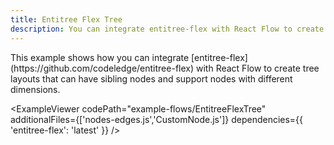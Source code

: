 ```yaml
---
title: Entitree Flex Tree
description: You can integrate entitree-flex with React Flow to create tree layouts that have sibling nodes and support nodes with different dimensions. This is really helpful if you want to create a family tree type layout.
---
```



<ExampleLayout>
This example shows how you can integrate [entitree-flex](https://github.com/codeledge/entitree-flex) with React Flow to create tree layouts that can have sibling nodes and support nodes with different dimensions. 

<ExampleViewer
  codePath="example-flows/EntitreeFlexTree"
  additionalFiles={['nodes-edges.js','CustomNode.js']}
  dependencies={{ 'entitree-flex': 'latest' }}
/>
</ExampleLayout>


